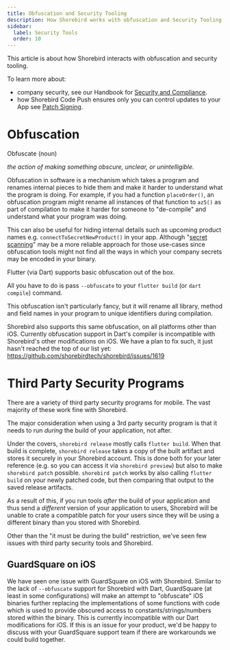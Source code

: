 ```yaml
---
title: Obfuscation and Security Tooling
description: How Shorebird works with obfuscation and Security Tooling
sidebar:
  label: Security Tools
  order: 10
---
```


This article is about how Shorebird interacts with obfuscation and security
tooling.

To learn more about:

- company security, see our Handbook for
  [Security and Compliance](https://handbook.shorebird.dev/compliance/).
- how Shorebird Code Push ensures only you can control updates to your App see
  [Patch Signing](/code-push/guides/patch-signing).

# Obfuscation

Obfuscate (noun)

_the action of making something obscure, unclear, or unintelligible._

Obfuscation in software is a mechanism which takes a program and renames
internal pieces to hide them and make it harder to understand what the program
is doing. For example, if you had a function `placeOrder()`, an obfuscation
program might rename all instances of that function to `az5()` as part of
compilation to make it harder for someone to "de-compile" and understand what
your program was doing.

This can also be useful for hiding internal details such as upcoming product
names e.g. `connectToSecretNewProduct()` in your app. Although
"[secret scanning](https://docs.github.com/en/code-security/secret-scanning/introduction/about-secret-scanning)"
may be a more reliable approach for those use-cases since obfuscation tools
might not find all the ways in which your company secrets may be encoded in your
binary.

Flutter (via Dart) supports basic obfuscation out of the box.

All you have to do is pass `--obfuscate` to your `flutter build` (or
`dart compile`) command.

This obfuscation isn't particularly fancy, but it will rename all library,
method and field names in your program to unique identifiers during compilation.

Shorebird also supports this same obfuscation, on all platforms other than iOS.
Currently obfuscation support in Dart's compiler is incompatible with
Shorebird's other modifications on iOS. We have a plan to fix such, it just
hasn't reached the top of our list yet:
https://github.com/shorebirdtech/shorebird/issues/1619

# Third Party Security Programs

There are a variety of third party security programs for mobile. The vast
majority of these work fine with Shorebird.

The major consideration when using a 3rd party security program is that it needs
to run _during_ the build of your application, not after.

Under the covers, `shorebird release` mostly calls `flutter build`. When that
build is complete, `shorebird release` takes a copy of the built artifact and
stores it securely in your Shorebird account. This is done both for your later
reference (e.g. so you can access it via `shorebird preview`) but also to make
`shorebird patch` possible. `shorebird patch` works by also calling
`flutter build` on your newly patched code, but then comparing that output to
the saved release artifacts.

As a result of this, if you run tools _after_ the build of your application and
thus send a _different_ version of your application to users, Shorebird will be
unable to crate a compatible patch for your users since they will be using a
different binary than you stored with Shorebird.

Other than the "it must be during the build" restriction, we've seen few issues
with third party security tools and Shorebird.

## GuardSquare on iOS

We have seen one issue with GuardSquare on iOS with Shorebird. Similar to the
lack of `--obfuscate` support for Shorebird with Dart, GuardSquare (at least in
some configurations) will make an attempt to "obfuscate" iOS binaries further
replacing the implementations of some functions with code which is used to
provide obscured access to constants/strings/numbers stored within the binary.
This is currently incompatible with our Dart modifications for iOS. If this is
an issue for your product, we'd be happy to discuss with your GuardSquare
support team if there are workarounds we could build together.
